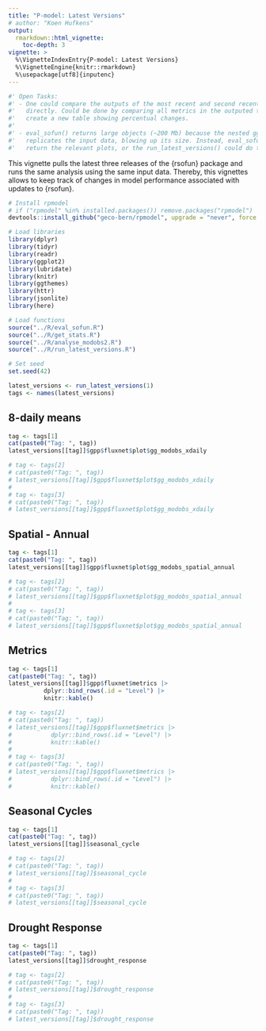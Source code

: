 ```yaml
---
title: "P-model: Latest Versions"
# author: "Koen Hufkens"
output: 
  rmarkdown::html_vignette:
    toc-depth: 3
vignette: >
  %\VignetteIndexEntry{P-model: Latest Versions}
  %\VignetteEngine{knitr::rmarkdown}
  %\usepackage[utf8]{inputenc}
---
```


```r

#' Open Tasks:
#' - One could compare the outputs of the most recent and second recent version
#'   directly. Could be done by comparing all metrics in the outputed table and
#'   create a new table showing percentual changes.
#'   
#' - eval_sofun() returns large objects (~200 Mb) because the nested ggplots holds
#'   replicates the input data, blowing up its size. Instead, eval_sofun() could only
#'   return the relevant plots, or the run_latest_versions() could do that.
```

This vignette pulls the latest three releases of the {rsofun} package and runs the same analysis using the same input data. Thereby, this vignettes allows to keep track of changes in model performance associated with updates to {rsofun}.

```r
# Install rpmodel
# if ("rpmodel" %in% installed.packages()) remove.packages("rpmodel")
devtools::install_github("geco-bern/rpmodel", upgrade = "never", force = TRUE)

# Load libraries
library(dplyr)
library(tidyr)
library(readr)
library(ggplot2)
library(lubridate)
library(knitr)
library(ggthemes)
library(httr)
library(jsonlite)
library(here)

# Load functions
source("../R/eval_sofun.R")
source("../R/get_stats.R")
source("../R/analyse_modobs2.R")
source("../R/run_latest_versions.R")

# Set seed
set.seed(42)
```

```r
latest_versions <- run_latest_versions(1)
tags <- names(latest_versions)
```

## 8-daily means
```r
tag <- tags[1]
cat(paste0("Tag: ", tag))
latest_versions[[tag]]$gpp$fluxnet$plot$gg_modobs_xdaily

# tag <- tags[2]
# cat(paste0("Tag: ", tag))
# latest_versions[[tag]]$gpp$fluxnet$plot$gg_modobs_xdaily
# 
# tag <- tags[3]
# cat(paste0("Tag: ", tag))
# latest_versions[[tag]]$gpp$fluxnet$plot$gg_modobs_xdaily
```

## Spatial - Annual
```r
tag <- tags[1]
cat(paste0("Tag: ", tag))
latest_versions[[tag]]$gpp$fluxnet$plot$gg_modobs_spatial_annual

# tag <- tags[2]
# cat(paste0("Tag: ", tag))
# latest_versions[[tag]]$gpp$fluxnet$plot$gg_modobs_spatial_annual
# 
# tag <- tags[3]
# cat(paste0("Tag: ", tag))
# latest_versions[[tag]]$gpp$fluxnet$plot$gg_modobs_spatial_annual
```

##  Metrics
```r
tag <- tags[1]
cat(paste0("Tag: ", tag))
latest_versions[[tag]]$gpp$fluxnet$metrics |> 
          dplyr::bind_rows(.id = "Level") |> 
          knitr::kable()

# tag <- tags[2]
# cat(paste0("Tag: ", tag))
# latest_versions[[tag]]$gpp$fluxnet$metrics |> 
#           dplyr::bind_rows(.id = "Level") |> 
#           knitr::kable()
# 
# tag <- tags[3]
# cat(paste0("Tag: ", tag))
# latest_versions[[tag]]$gpp$fluxnet$metrics |> 
#           dplyr::bind_rows(.id = "Level") |> 
#           knitr::kable()
```

## Seasonal Cycles
```r
tag <- tags[1]
cat(paste0("Tag: ", tag))
latest_versions[[tag]]$seasonal_cycle

# tag <- tags[2]
# cat(paste0("Tag: ", tag))
# latest_versions[[tag]]$seasonal_cycle
# 
# tag <- tags[3]
# cat(paste0("Tag: ", tag))
# latest_versions[[tag]]$seasonal_cycle
```

## Drought Response
```r
tag <- tags[1]
cat(paste0("Tag: ", tag))
latest_versions[[tag]]$drought_response

# tag <- tags[2]
# cat(paste0("Tag: ", tag))
# latest_versions[[tag]]$drought_response
# 
# tag <- tags[3]
# cat(paste0("Tag: ", tag))
# latest_versions[[tag]]$drought_response
```
